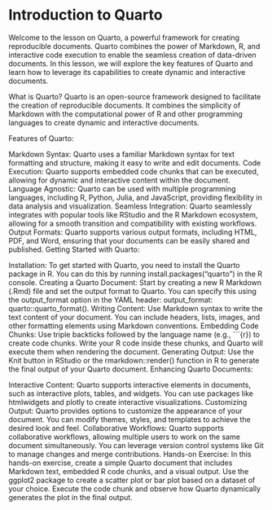 # Introduction to Quarto

Welcome to the lesson on Quarto, a powerful framework for creating reproducible documents. Quarto combines the power of Markdown, R, and interactive code execution to enable the seamless creation of data-driven documents. In this lesson, we will explore the key features of Quarto and learn how to leverage its capabilities to create dynamic and interactive documents.

What is Quarto? Quarto is an open-source framework designed to facilitate the creation of reproducible documents. It combines the simplicity of Markdown with the computational power of R and other programming languages to create dynamic and interactive documents.

Features of Quarto:

Markdown Syntax: Quarto uses a familiar Markdown syntax for text formatting and structure, making it easy to write and edit documents. Code Execution: Quarto supports embedded code chunks that can be executed, allowing for dynamic and interactive content within the document. Language Agnostic: Quarto can be used with multiple programming languages, including R, Python, Julia, and JavaScript, providing flexibility in data analysis and visualization. Seamless Integration: Quarto seamlessly integrates with popular tools like RStudio and the R Markdown ecosystem, allowing for a smooth transition and compatibility with existing workflows. Output Formats: Quarto supports various output formats, including HTML, PDF, and Word, ensuring that your documents can be easily shared and published. Getting Started with Quarto:

Installation: To get started with Quarto, you need to install the Quarto package in R. You can do this by running install.packages("quarto") in the R console. Creating a Quarto Document: Start by creating a new R Markdown (.Rmd) file and set the output format to Quarto. You can specify this using the output_format option in the YAML header: output_format: quarto::quarto_format(). Writing Content: Use Markdown syntax to write the text content of your document. You can include headers, lists, images, and other formatting elements using Markdown conventions. Embedding Code Chunks: Use triple backticks followed by the language name (e.g., \`\`\`{r}) to create code chunks. Write your R code inside these chunks, and Quarto will execute them when rendering the document. Generating Output: Use the Knit button in RStudio or the rmarkdown::render() function in R to generate the final output of your Quarto document. Enhancing Quarto Documents:

Interactive Content: Quarto supports interactive elements in documents, such as interactive plots, tables, and widgets. You can use packages like htmlwidgets and plotly to create interactive visualizations. Customizing Output: Quarto provides options to customize the appearance of your document. You can modify themes, styles, and templates to achieve the desired look and feel. Collaborative Workflows: Quarto supports collaborative workflows, allowing multiple users to work on the same document simultaneously. You can leverage version control systems like Git to manage changes and merge contributions. Hands-on Exercise: In this hands-on exercise, create a simple Quarto document that includes Markdown text, embedded R code chunks, and a visual output. Use the ggplot2 package to create a scatter plot or bar plot based on a dataset of your choice. Execute the code chunk and observe how Quarto dynamically generates the plot in the final output.

